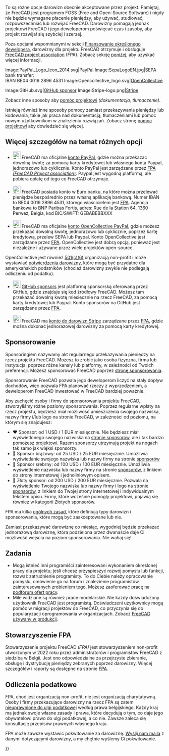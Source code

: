 <languages/>

To są różne opcje darowizn obecnie akceptowane przez projekt. Pamiętaj, że FreeCAD jest programem FOSS (Free and Open-Source Software) i nigdy nie będzie wymagane płacenie pieniędzy, aby używać, studiować, rozpowszechniać lub rozwijać FreeCAD. Darowizny pomagają jednak projektowi FreeCAD i jego deweloperom poświęcać czas i zasoby, aby projekt rozwijał się szybciej i szerzej.

<div class="mw-translate-fuzzy">
Poza opcjami wspomnianymi w sekcji [[#Finansowanie_określonego_dewelopera|Finansowanie określonego dewelopera]], darowizny dla projektu FreeCAD otrzymuje i obsługuje [https://fpa.freecad.org FreeCAD project association] (FPA). Zobacz sekcję [[#Stowarzyszenie_FPA|poniżej]], aby uzyskać więcej informacji.
</div>

<!--2 galleries (with 3 and 2 images) instead of 1 gallery (with 5 images): looks better when page is resized-->
<gallery mode=traditional class="center" widths=128px heights=128px>
Image:PayPal_Logo_Icon_2014.svg|[https://www.paypal.com/donate/?hosted_button_id=M3Z8BGW6DB69Q PayPal]
Image:SepaLogoEN.jpg|SEPA bank transfer:<br>IBAN BE04 0019 2896 4531
Image:Opencollective_logo.svg|[https://opencollective.com/freecad OpenCollective]
</gallery>
<gallery mode=traditional class="center" widths=128px heights=128px>
Image:GitHub.svg|[https://github.com/sponsors/FreeCAD GitHub sponsor]
Image:Stripe-logo.png|[https://donate.stripe.com/14k3ei9TYgwFclq145 Stripe]
</gallery>

Zobacz inne sposoby aby [[Help_FreeCAD/pl|pomóc projektowi]] ''(dokumentacja, tłumaczenie)''.

Istnieją również inne sposoby pomocy zamiast przekazywania pieniędzy lub kodowania, takie jak praca nad dokumentacją, tłumaczeniami lub pomoc nowym użytkownikom w znalezieniu rozwiązań. Zobacz stronę [[Help_FreeCAD/pl|pomoc projektowi]] aby dowiedzieć się więcej.

<span id="More_details_about_the_different_options"></span>
== Więcej szczegółów na temat różnych opcji ==

* [[File:PayPal Logo Icon 2014.svg|24px]] FreeCAD ma oficjalne [https://www.paypal.com/donate/?hosted_button_id=M3Z8BGW6DB69Q konto PayPal], gdzie można przekazać dowolną kwotę za pomocą karty kredytowej lub własnego konta Paypal, jednorazowo lub cyklicznie. Konto PayPal jest zarządzane przez [https://fpa.freecad.org FPA ''(FreeCAD Project association)'']. Paypal jest wygodną platformą, ale pobiera opłatę od tego co FreeCAD otrzymuje.

* [[File:SepaLogoEN.jpg|24px]] FreeCAD posiada konto w Euro banku, na które można przelewać pieniądze bezpośrednio przez własną aplikację bankową. Numer IBAN to BE04 0019 2896 4531, którego właścicielem jest [https://fpa.freecad.org FPA]. Agencja bankowa to BNP Paribas Fortis, adres: Rue de la Station 64, 1360 Perwez, Belgia, kod BIC/SWIFT: GEBABEBBXXX

* [[File:Opencollective_logo.svg|24px]] FreeCAD ma oficjalne [https://opencollective.com/freecad konto OpenCollective PayPal], gdzie możesz przekazać dowolną kwotę, jednorazowo lub cyklicznie, poprzez kartę kredytową, przelew SEPA lub Paypal. Konto OpenCollective jest zarządzane przez [https://fpa.freecad.org FPA]. OpenCollective jest dobrą opcją, ponieważ jest niezależne i używane przez wiele projektów open-source.
OpenCollective jest również [https://en.wikipedia.org/wiki/501(c)_organization 501(c)(6)] organizacją non-profit i może wystawiać [https://docs.opencollective.com/help/financial-contributors/receipts potwierdzenia darowizny], które mogą być przydatne dla amerykańskich podatników (chociaż darowizny zwykle nie podlegają odliczeniu od podatku).

* [[File: GitHub.svg|24px]] [https://github.com/sponsors/FreeCAD GitHub sponsors] jest platformą sponsorską oferowaną przez GitHub, gdzie znajduje się kod źródłowy FreeCAD. Możesz tam przekazać dowolną kwotę miesięcznie na rzecz FreeCAD, za pomocą karty kredytowej lub Paypal. Konto sponsorów na GitHub jest zarządzane przez [https://fpa.freecad.org FPA]. 

* [[File:Stripe-logo.png|24px]] FreeCAD ma [https://donate.stripe.com/14k3ei9TYgwFclq145 konto do darowizn Stripe] zarządzane przez [https://fpa.freecad.org FPA], gdzie można dokonać jednorazowej darowizny za pomocą karty kredytowej.

<span id="Sponsoring"></span>
==Sponsorowanie==

Sponsoringiem nazywamy akt regularnego przekazywania pieniędzy na rzecz projektu FreeCAD. Możesz to zrobić jako osoba fizyczna, firma lub instytucja, poprzez różne kanały lub platformy, w zależności od Twoich preferencji. Możesz sponsorować FreeCAD poprzez [https://www.freecad.org/sponsor.php stronę sponsorowania].

Sponsorowanie FreeCAD pozwala jego deweloperom liczyć na stały dopływ dochodów, więc pozwala FPA planować rzeczy z wyprzedzeniem, a deweloperom FreeCAD inwestować w FreeCAD bardziej poważnie.

Aby zachęcić osoby i firmy do sponsorowania projektu FreeCAD, stworzyliśmy różne poziomy sponsorowania. Poprzez regularne wpłaty na rzecz projektu, będziesz miał możliwość umieszczenia swojego nazwiska, nazwy firmy i/lub logo na stronie FreeCAD, w zależności od poziomu, na którym się znajdujesz:

* ♥ Sponsor: od 1 USD / 1 EUR miesięcznie. Nie będziesz miał wyświetlonego swojego nazwiska na [https://www.freecad.org/sponsor.php stronie sponsorów], ale i tak bardzo pomożesz projektowi. Razem sponsorzy utrzymują projekt na nogach tak samo jak więksi sponsorzy.
* 🥉 Sponsor brązowy: od 25 USD / 25 EUR miesięcznie. Umożliwia wyświetlanie swojego nazwiska lub nazwy firmy na stronie [https://www.freecad.org/sponsor.php sponsorów]
* 🥈 Sponsor srebrny: od 100 USD / 100 EUR miesięcznie. Umożliwia wyświetlenie nazwiska lub nazwy firmy na stronie [https://www.freecad.org/sponsor.php sponsorów], z linkiem do strony internetowej i jednoliniowym opisem.
* 🥇 Złoty sponsor: od 200 USD / 200 EUR miesięcznie. Pozwala na wyświetlenie Twojego nazwiska lub nazwy firmy i logo na stronie [https://www.freecad.org/sponsor.php sponsorów], z linkiem do Twojej strony internetowej i indywidualnym tekstem opisu. Firmy, które wcześnie pomogły projektowi, pojawią się również w kategorii Złotych sponsorów.

FPA ma kilka [https://fpa.freecad.org/handbook/process/accepting-donations.html ogólnych zasad], które definiują typy darowizn i sponsorowania, które mogą być zaakceptowane lub nie.

Zamiast przekazywać darowiznę co miesiąc, wygodniej będzie przekazać jednorazową darowiznę, która podzielona przez dwanaście daje Ci możliwość wejścia na poziom sponsorowania. Nie wahaj się!

<span id="Jobs"></span>
==Zadania==

* Mogą istnieć inni programiści zainteresowani wykonaniem określonej pracy dla projektu; jeśli chcesz przyspieszyć rozwój pomysłu lub funkcji, rozważ zatrudnienie programisty. To do Ciebie należy opracowanie pomysłu, omówienie go na forum i znalezienie programistów zainteresowanych zrobieniem tego. Możesz zaoferować pracę na [https://forum.freecad.org/viewforum.php?f=31 podforum ofert pracy].
* Mile widziane są również prace modelarskie. Nie każdy doświadczony użytkownik FreeCAD jest programistą. Doświadczeni użytkownicy mogą pomóc w migracji projektów do FreeCAD, co przyczynia się do popularyzacji oprogramowania w organizacjach. Zobacz [[FreeCAD_used_in_production/pl|FreeCAD używany w produkcji]].

<span id="The_FPA"></span>
==Stowarzyszenie FPA==

Stowarzyszenie projektu FreeCAD ''(FPA)'' jest stowarzyszeniem non-profit utworzonym w 2022 roku przez administratorów i programistów FreeCAD z siedzibą w Belgii. Jest ono odpowiedzialne za przejrzyste zbieranie, obsługę i dystrybucję pieniędzy zebranych poprzez darowizny. Więcej szczegółów i raporty są dostępne na stronie [https://github.com/FreeCAD/FPA FPA].

<span id="Tax_deductions"></span>
==Odliczenia podatkowe==

FPA, choć jest organizacją non-profit, nie jest organizacją charytatywną. Osoby i firmy przekazujące darowizny na rzecz FPA są zatem [https://finances.belgium.be/fr/particuliers/avantages_fiscaux/dons nieuprawnione do ulgi podatkowej] według prawa belgijskiego. Każdy kraj ma jednak swoje własne zasady i prawa, które decydują o tym, co daje jego obywatelowi prawo do ulgi podatkowej, a co nie. Zawsze zaleca się konsultację przepisów prawnych własnego kraju.

FPA może zawsze wystawić pokwitowanie za darowiznę. [mailto:fpa@freecad.org Wyślij nam maila] z danymi dotyczącymi darowizny, a my chętnie wyślemy Ci pokwitowanie.

{{Userdocnavi{{#translation:}}}}
